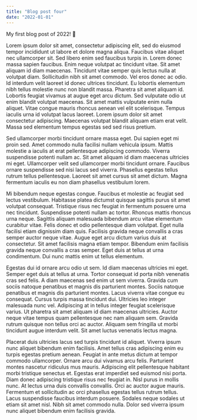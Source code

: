 ```yaml
---
title: "Blog post four"
date: "2022-01-01"
---
```


My first blog post of 2022! 🥳

Lorem ipsum dolor sit amet, consectetur adipiscing elit, sed do eiusmod tempor incididunt ut labore et dolore magna aliqua. Faucibus vitae aliquet nec ullamcorper sit. Sed libero enim sed faucibus turpis in. Lorem donec massa sapien faucibus. Enim neque volutpat ac tincidunt vitae. Sit amet aliquam id diam maecenas. Tincidunt vitae semper quis lectus nulla at volutpat diam. Sollicitudin nibh sit amet commodo. Vel eros donec ac odio. Id interdum velit laoreet id donec ultrices tincidunt. Eu lobortis elementum nibh tellus molestie nunc non blandit massa. Pharetra sit amet aliquam id. Lobortis feugiat vivamus at augue eget arcu dictum. Sed vulputate odio ut enim blandit volutpat maecenas. Sit amet mattis vulputate enim nulla aliquet. Vitae congue mauris rhoncus aenean vel elit scelerisque. Tempus iaculis urna id volutpat lacus laoreet. Lorem ipsum dolor sit amet consectetur adipiscing. Maecenas volutpat blandit aliquam etiam erat velit. Massa sed elementum tempus egestas sed sed risus pretium.

Sed ullamcorper morbi tincidunt ornare massa eget. Dui sapien eget mi proin sed. Amet commodo nulla facilisi nullam vehicula ipsum. Mattis molestie a iaculis at erat pellentesque adipiscing commodo. Viverra suspendisse potenti nullam ac. Sit amet aliquam id diam maecenas ultricies mi eget. Ullamcorper velit sed ullamcorper morbi tincidunt ornare. Faucibus ornare suspendisse sed nisi lacus sed viverra. Phasellus egestas tellus rutrum tellus pellentesque. Laoreet sit amet cursus sit amet dictum. Magna fermentum iaculis eu non diam phasellus vestibulum lorem.

Mi bibendum neque egestas congue. Faucibus et molestie ac feugiat sed lectus vestibulum. Habitasse platea dictumst quisque sagittis purus sit amet volutpat consequat. Tristique risus nec feugiat in fermentum posuere urna nec tincidunt. Suspendisse potenti nullam ac tortor. Rhoncus mattis rhoncus urna neque. Sagittis aliquam malesuada bibendum arcu vitae elementum curabitur vitae. Felis donec et odio pellentesque diam volutpat. Eget nulla facilisi etiam dignissim diam quis. Facilisis gravida neque convallis a cras semper auctor neque vitae. Augue eget arcu dictum varius duis at consectetur. Sit amet facilisis magna etiam tempor. Bibendum enim facilisis gravida neque convallis a cras semper. Eget duis at tellus at urna condimentum. Dui nunc mattis enim ut tellus elementum.

Egestas dui id ornare arcu odio ut sem. Id diam maecenas ultricies mi eget. Semper eget duis at tellus at urna. Tortor consequat id porta nibh venenatis cras sed felis. A diam maecenas sed enim ut sem viverra. Gravida cum sociis natoque penatibus et magnis dis parturient montes. Sociis natoque penatibus et magnis dis parturient montes. Lacus viverra vitae congue eu consequat. Cursus turpis massa tincidunt dui. Ultricies leo integer malesuada nunc vel. Adipiscing at in tellus integer feugiat scelerisque varius. Ut pharetra sit amet aliquam id diam maecenas ultricies. Auctor neque vitae tempus quam pellentesque nec nam aliquam sem. Gravida rutrum quisque non tellus orci ac auctor. Aliquam sem fringilla ut morbi tincidunt augue interdum velit. Sit amet luctus venenatis lectus magna.

Placerat duis ultricies lacus sed turpis tincidunt id aliquet. Viverra ipsum nunc aliquet bibendum enim facilisis. Amet tellus cras adipiscing enim eu turpis egestas pretium aenean. Feugiat in ante metus dictum at tempor commodo ullamcorper. Ornare arcu dui vivamus arcu felis. Parturient montes nascetur ridiculus mus mauris. Adipiscing elit pellentesque habitant morbi tristique senectus et. Egestas erat imperdiet sed euismod nisi porta. Diam donec adipiscing tristique risus nec feugiat in. Nisl purus in mollis nunc. At lectus urna duis convallis convallis. Orci ac auctor augue mauris. Fermentum et sollicitudin ac orci phasellus egestas tellus rutrum tellus. Lacus suspendisse faucibus interdum posuere. Sodales neque sodales ut etiam sit amet nisl. Nibh sit amet commodo nulla. Dolor sed viverra ipsum nunc aliquet bibendum enim facilisis gravida.